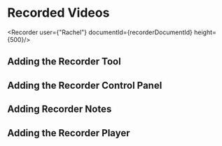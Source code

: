 # Recorded Videos



<Recorder user={"Rachel"} documentId={recorderDocumentId} height={500}/>

## Adding the Recorder Tool

## Adding the Recorder Control Panel

## Adding Recorder Notes

## Adding the Recorder Player